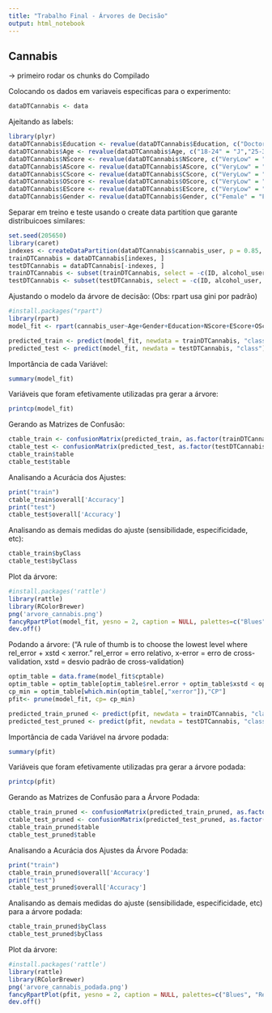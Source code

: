 ```yaml
---
title: "Trabalho Final - Árvores de Decisão"
output: html_notebook
---
```


## Cannabis

-> primeiro rodar os chunks do Compilado

Colocando os dados em variaveis especificas para o experimento:

```r
dataDTCannabis <- data
```

Ajeitando as labels:

```r
library(plyr)
dataDTCannabis$Education <- revalue(dataDTCannabis$Education, c("Doctorate degree"="Ddg", "Left school at 16 years"="LS16", "Left school at 17 years"="LS17", "Left school at 18 years"="LS18", "Left school before 16 years"="LS<16", "Masters degree" = "Mdg", "Professional certificate/ diploma"="Pct", "Some college or university, no certificate or degree"="Uwodg", "University degree"="Udg"))
dataDTCannabis$Age <- revalue(dataDTCannabis$Age, c("18-24" = "J","25-34" = "A1", "35-44" = "A2", "45-54" = "MI1", "55-64" = "MI2", "65+" = "I"))
dataDTCannabis$NScore <- revalue(dataDTCannabis$NScore, c("VeryLow" = "VL", "Low" = "L", "Average" = "A", "High" = "H", "VeryHigh" = "H"))
dataDTCannabis$AScore <- revalue(dataDTCannabis$AScore, c("VeryLow" = "VL", "Low" = "L", "Average" = "A", "High" = "H", "VeryHigh" = "H"))
dataDTCannabis$CScore <- revalue(dataDTCannabis$CScore, c("VeryLow" = "VL", "Low" = "L", "Average" = "A", "High" = "H", "VeryHigh" = "H"))
dataDTCannabis$OScore <- revalue(dataDTCannabis$OScore, c("VeryLow" = "VL", "Low" = "L", "Average" = "A", "High" = "H", "VeryHigh" = "H"))
dataDTCannabis$EScore <- revalue(dataDTCannabis$EScore, c("VeryLow" = "VL", "Low" = "L", "Average" = "A", "High" = "H", "VeryHigh" = "H"))
dataDTCannabis$Gender <- revalue(dataDTCannabis$Gender, c("Female" = "F", "Male" = "M"))

```

Separar em treino e teste usando o create data partition que garante distribuicoes similares:

```r
set.seed(205650)
library(caret)
indexes <- createDataPartition(dataDTCannabis$cannabis_user, p = 0.85, list = FALSE)
trainDTCannabis = dataDTCannabis[indexes, ]
testDTCannabis = dataDTCannabis[-indexes, ]
trainDTCannabis <- subset(trainDTCannabis, select = -c(ID, alcohol_user, ecstasy_user, stimulating_user))
testDTCannabis <- subset(testDTCannabis, select = -c(ID, alcohol_user, ecstasy_user, stimulating_user))

```

Ajustando o modelo da árvore de decisão:
(Obs: rpart usa gini por padrão)
```r
#install.packages("rpart")
library(rpart)
model_fit <- rpart(cannabis_user~Age+Gender+Education+NScore+EScore+OScore+AScore+CScore, data = trainDTCannabis, method = "class", control = list(minsplit = 20))

predicted_train <- predict(model_fit, newdata = trainDTCannabis, "class")
predicted_test <- predict(model_fit, newdata = testDTCannabis, "class")

```

Importância de cada Variável:
```r
summary(model_fit)
```

Variáveis que foram efetivamente utilizadas pra gerar a árvore:
```r
printcp(model_fit)
```

Gerando as Matrizes de Confusão:

```r
ctable_train <- confusionMatrix(predicted_train, as.factor(trainDTCannabis$cannabis_user), positive = "1")
ctable_test <- confusionMatrix(predicted_test, as.factor(testDTCannabis$cannabis_user), positive = "1")
ctable_train$table
ctable_test$table

```

Analisando a Acurácia dos Ajustes:

```r
print("train")
ctable_train$overall['Accuracy']
print("test")
ctable_test$overall['Accuracy']

```

Analisando as demais medidas do ajuste (sensibilidade, especificidade, etc):

```r
ctable_train$byClass
ctable_test$byClass
```

Plot da árvore:

```r
#install.packages('rattle')
library(rattle)
library(RColorBrewer)
png('arvore_cannabis.png')
fancyRpartPlot(model_fit, yesno = 2, caption = NULL, palettes=c("Blues", "Reds"), tweak = 1)
dev.off()
```

Podando a árvore:
("A rule of thumb is to choose the lowest level where rel_error + xstd < xerror." rel_error = erro relativo, x-error = erro de cross-validation, xstd = desvio padrão de cross-validation)

```r
optim_table = data.frame(model_fit$cptable)
optim_table = optim_table[optim_table$rel.error + optim_table$xstd < optim_table$xerror, ]
cp_min = optim_table[which.min(optim_table[,"xerror"]),"CP"]
pfit<- prune(model_fit, cp= cp_min)

predicted_train_pruned <- predict(pfit, newdata = trainDTCannabis, "class")
predicted_test_pruned <- predict(pfit, newdata = testDTCannabis, "class")

```

Importância de cada Variável na árvore podada:
```r
summary(pfit)
```

Variáveis que foram efetivamente utilizadas pra gerar a árvore podada:

```r
printcp(pfit)
```

Gerando as Matrizes de Confusão para a Árvore Podada:

```r
ctable_train_pruned <- confusionMatrix(predicted_train_pruned, as.factor(trainDTCannabis$cannabis_user), positive = "1")
ctable_test_pruned <- confusionMatrix(predicted_test_pruned, as.factor(testDTCannabis$cannabis_user), positive = "1")
ctable_train_pruned$table
ctable_test_pruned$table

```

Analisando a Acurácia dos Ajustes da Árvore Podada:

```r
print("train")
ctable_train_pruned$overall['Accuracy']
print("test")
ctable_test_pruned$overall['Accuracy']

```

Analisando as demais medidas do ajuste (sensibilidade, especificidade, etc) para a árvore podada:

```r
ctable_train_pruned$byClass
ctable_test_pruned$byClass
```

Plot da árvore:

```r
#install.packages('rattle')
library(rattle)
library(RColorBrewer)
png('arvore_cannabis_podada.png')
fancyRpartPlot(pfit, yesno = 2, caption = NULL, palettes=c("Blues", "Reds"))
dev.off()
```
